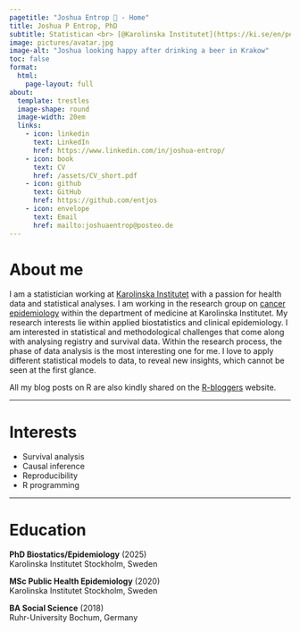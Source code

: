 ```yaml
---
pagetitle: "Joshua Entrop 👋 - Home"
title: Joshua P Entrop, PhD
subtitle: Statistican <br> [@Karolinska Institutet](https://ki.se/en/people/joshua-entrop)
image: pictures/avatar.jpg
image-alt: "Joshua looking happy after drinking a beer in Krakow"
toc: false
format: 
  html:
    page-layout: full
about: 
  template: trestles
  image-shape: round
  image-width: 20em
  links:
    - icon: linkedin
      text: LinkedIn
      href: https://www.linkedin.com/in/joshua-entrop/
    - icon: book
      text: CV
      href: /assets/CV_short.pdf
    - icon: github
      text: GitHub
      href: https://github.com/entjos
    - icon: envelope
      text: Email
      href: mailto:joshuaentrop@posteo.de
---
```


# About me

I am a statistician working at [Karolinska Institutet](https://ki.se/en/people/joshua-entrop) with a passion for health data and statistical analyses. I am working in the research group on [cancer epidemiology](https://ki.se/en/meds/research-group-karin-ekstrom-smedby) within the department of medicine at Karolinska Institutet. My research interests lie within applied biostatistics and clinical epidemiology. I am interested in statistical and methodological challenges that come along with analysing registry and survival data. Within the research process, the phase of data analysis is the most interesting one for me. I love to apply different statistical models to data, to reveal new insights, which cannot be seen at the first glance.

All my blog posts on R are also kindly shared on the [R-bloggers](https://www.r-bloggers.com) website.

------------------------------------------------------------------------

# Interests

-   Survival analysis
-   Causal inference
-   Reproducibility
-   R programming

------------------------------------------------------------------------

# Education

**PhD Biostatics/Epidemiology** (2025)\
Karolinska Institutet Stockholm, Sweden

**MSc Public Health Epidemiology** (2020)\
Karolinska Institutet Stockholm, Sweden

**BA Social Science** (2018)\
Ruhr-University Bochum, Germany